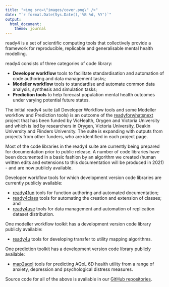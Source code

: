 ```yaml
---
title: "<img src=\"images/cover.png\" />"
date: "`r format.Date(Sys.Date(),'%B %d, %Y')`"
output: 
  html_document:
    theme: journal
---
```



ready4 is a set of scientific computing tools that collectively provide a framework for reproducible, replicable and generalisable mental health modelling.

ready4 consists of three categories of code library:

 - **Developer workflow** tools to facilitate standardisation and automation of code authoring and data management tasks;
 - **Modeller workflow** tools to standardise and automate common data analysis, synthesis and simulation tasks;
 - **Prediction tools** to help forecast population mental health outcomes under varying potential future states.

The initial ready4 suite (all Developer Workflow tools and some Modeller workflow and Prediction tools) is an outcome of the [readyforwhatsnext](https://readyforwhatsnext.github.io/readyforwhatsnext/index.html) project that has been funded by VicHealth, Orygen and Victoria University and which is led by researchers in Orygen, Victoria University, Deakin University and Flinders University. The suite is expanding with outputs from projects from other funders, who are identified in each project page.

Most of the code libraries in the ready4 suite are currently being prepared for documentation prior to public release. A number of code libraries have been documented in a basic fashion by an algorithm we created (human written edits and extensions to this documentation will be produced in 2021) - and are now publicly available.

Developer workflow tools for which development version code libraries are currently publicly available:

 - [ready4fun](https://ready4-dev.github.io/ready4fun/index.html) tools for function authoring and automated documentation;
 - [ready4class](https://ready4-dev.github.io/ready4class/index.html) tools for automating the creation and extension of classes; and
 - [ready4use](https://ready4-dev.github.io/ready4use/) tools for data management and automation of replication dataset distribution.
 
One modeller workflow toolkit has a development version code library publicly available:

 - [ready4u](https://ready4-dev.github.io/ready4u/index.html) tools for developing transfer to utility mapping algorithms.
 
One prediction toolkit has a development version code library publicly available:

 - [map2aqol](https://ready4-dev.github.io/map2aqol/index.html) tools for predicting AQoL 6D health utility from a range of anxiety, depression and psychological distress measures.

Source code for all of the above is available in our [GitHub repositories](https://github.com/ready4-dev).
